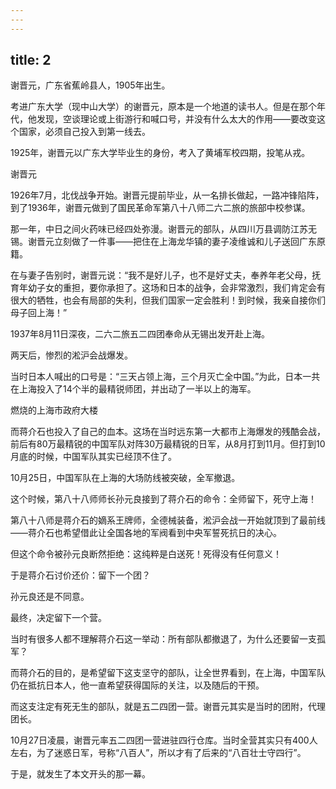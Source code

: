 ```yaml
---
---
---
```

title: 2
---



谢晋元，广东省蕉岭县人，1905年出生。

考进广东大学（现中山大学）的谢晋元，原本是一个地道的读书人。但是在那个年代，他发现，空谈理论或上街游行和喊口号，并没有什么太大的作用——要改变这个国家，必须自己投入到第一线去。

1925年，谢晋元以广东大学毕业生的身份，考入了黄埔军校四期，投笔从戎。

谢晋元



1926年7月，北伐战争开始。谢晋元提前毕业，从一名排长做起，一路冲锋陷阵，到了1936年，谢晋元做到了国民革命军第八十八师二六二旅的旅部中校参谋。

那一年，中日之间火药味已经四处弥漫。谢晋元的部队，从四川万县调防江苏无锡。谢晋元立刻做了一件事——把住在上海龙华镇的妻子凌维诚和儿子送回广东原籍。

在与妻子告别时，谢晋元说：“我不是好儿子，也不是好丈夫，奉养年老父母，抚育年幼子女的重担，要你承担了。这场和日本的战争，会非常激烈，我们肯定会有很大的牺牲，也会有局部的失利，但我们国家一定会胜利！到时候，我亲自接你们母子回上海！”

1937年8月11日深夜，二六二旅五二四团奉命从无锡出发开赴上海。

两天后，惨烈的淞沪会战爆发。

当时日本人喊出的口号是：“三天占领上海，三个月灭亡全中国。”为此，日本一共在上海投入了14个半的最精锐师团，并出动了一半以上的海军。

燃烧的上海市政府大楼



而蒋介石也投入了自己的血本。这场在当时远东第一大都市上海爆发的残酷会战，前后有80万最精锐的中国军队对阵30万最精锐的日军，从8月打到11月。但打到10月底的时候，中国军队其实已经顶不住了。

10月25日，中国军队在上海的大场防线被突破，全军撤退。

这个时候，第八十八师师长孙元良接到了蒋介石的命令：全师留下，死守上海！

第八十八师是蒋介石的嫡系王牌师，全德械装备，淞沪会战一开始就顶到了最前线——蒋介石也希望借此让全国各地的军阀看到中央军誓死抗日的决心。

但这个命令被孙元良断然拒绝：这纯粹是白送死！死得没有任何意义！

于是蒋介石讨价还价：留下一个团？

孙元良还是不同意。

最终，决定留下一个营。

当时有很多人都不理解蒋介石这一举动：所有部队都撤退了，为什么还要留一支孤军？

而蒋介石的目的，是希望留下这支坚守的部队，让全世界看到，在上海，中国军队仍在抵抗日本人，他一直希望获得国际的关注，以及随后的干预。

而这支注定有死无生的部队，就是五二四团一营。谢晋元其实是当时的团附，代理团长。

10月27日凌晨，谢晋元率五二四团一营进驻四行仓库。当时全营其实只有400人左右，为了迷惑日军，号称“八百人”，所以才有了后来的“八百壮士守四行”。

于是，就发生了本文开头的那一幕。
